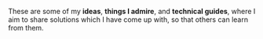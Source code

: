 These are some of my **ideas**, **things I admire**, and **technical guides**, where I aim to share solutions which I have come up with, so that others can learn from them.
